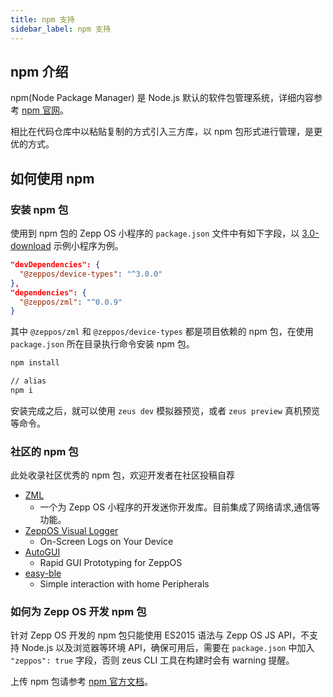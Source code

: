 ```yaml
---
title: npm 支持
sidebar_label: npm 支持
---
```


## npm 介绍

npm(Node Package Manager) 是 Node.js 默认的软件包管理系统，详细内容参考 [npm 官网](https://docs.npmjs.com/about-npm)。

相比在代码仓库中以粘贴复制的方式引入三方库，以 npm 包形式进行管理，是更优的方式。

## 如何使用 npm

### 安装 npm 包

使用到 npm 包的 Zepp OS 小程序的 `package.json` 文件中有如下字段，以 [3.0-download](https://github.com/zepp-health/zeppos-samples/tree/main/application/3.0/download) 示例小程序为例。

```json
"devDependencies": {
  "@zeppos/device-types": "^3.0.0"
},
"dependencies": {
  "@zeppos/zml": "^0.0.9"
}
```

其中 `@zeppos/zml` 和 `@zeppos/device-types` 都是项目依赖的 npm 包，在使用 `package.json` 所在目录执行命令安装 npm 包。

```sh
npm install

// alias
npm i
```

安装完成之后，就可以使用 `zeus dev` 模拟器预览，或者 `zeus preview` 真机预览等命令。

### 社区的 npm 包

此处收录社区优秀的 npm 包，欢迎开发者在社区投稿自荐

- [ZML](https://github.com/zepp-health/zml)
  - 一个为 Zepp OS 小程序的开发迷你开发库。目前集成了网络请求,通信等功能。
- [ZeppOS Visual Logger](https://github.com/silver-zepp/zeppos-visual-logger)
  - On-Screen Logs on Your Device
- [AutoGUI](https://github.com/silver-zepp/zeppos-autogui)
  - Rapid GUI Prototyping for ZeppOS
- [easy-ble](https://github.com/silver-zepp/zeppos-easy-ble)
  - Simple interaction with home Peripherals

### 如何为 Zepp OS 开发 npm 包

针对 Zepp OS 开发的 npm 包只能使用 ES2015 语法与 Zepp OS JS API，不支持 Node.js 以及浏览器等环境 API，确保可用后，需要在 `package.json` 中加入 `"zeppos": true` 字段，否则 zeus CLI 工具在构建时会有 warning 提醒。

上传 npm 包请参考 [npm 官方文档](https://docs.npmjs.com/about-npm)。
